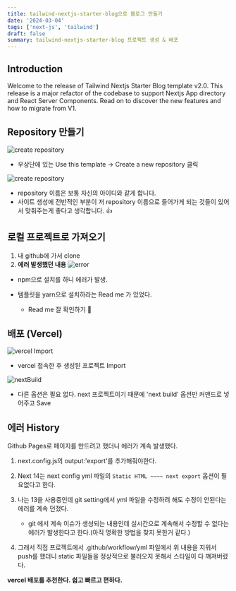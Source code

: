 ```yaml
---
title: tailwind-nextjs-starter-blog으로 블로그 만들기
date: '2024-03-04'
tags: ['next-js', 'tailwind']
draft: false
summary: tailwind-nextjs-starter-blog 프로젝트 생성 & 배포
---
```


## Introduction

Welcome to the release of Tailwind Nextjs Starter Blog template v2.0. This release is a major refactor of the codebase to support Nextjs App directory and React Server Components. Read on to discover the new features and how to migrate from V1.

<TOCInline toc={props.toc} exclude="Introduction" />

## Repository 만들기

![create repository](/static/images/24_03/create.png)

- 우상단에 있는 Use this template -> Create a new repository 클릭

![create repository](/static/images/24_03/create2.png)

- repository 이름은 보통 자신의 아이디와 같게 합니다.
- 사이트 생성에 전반적인 부분이 저 repository 이름으로 들어가게 되는 것들이 있어서 맞춰주는게 좋다고 생각합니다. 👍

## 로컬 프로젝트로 가져오기

1. 내 github에 가서 clone
2. <b> 에러 발생했던 내용</b>
   ![error](/static/images/24_03/yarn.png)

- npm으로 설치를 하니 에러가 발생.
- 템플릿을 yarn으로 설치하라는 Read me 가 있었다.

  - Read me 잘 확인하기 🫡

## 배포 (Vercel)

![vercel Import](/static/images/24_03/vercel.png)

- vercel 접속한 후 생성된 프로젝트 Import

![nextBuild](/static/images/24_03/nextOption.png)

- 다른 옵션은 필요 없다. next 프로젝트이기 때문에 'next build' 옵션만 커맨드로 넣어주고 Save

## 에러 History

Github Pages로 페이지를 만드려고 했더니 에러가 계속 발생했다.

1.  next.config.js의 output:'export'를 추가해줘야한다.
2.  Next 14는 next config yml 파일의 `Static HTML ~~~~ next export` 옵션이 필요없다고 한다.
3.  나는 13을 사용중인데 git setting에서 yml 파일을 수정하려 해도 수정이 안된다는 에러를 계속 던졌다.

    - git 에서 계속 이슈가 생성되는 내용인데 실시간으로 계속해서 수정할 수 없다는 에러가 발생한다고 한다.(아직 명확한 방법을 찾지 못한거 같다.)

4.  그래서 직접 프로젝트에서 .github/workflow/yml 파일에서 위 내용을 지워서 push를 했더니 static 파일들을 정상적으로 불러오지 못해서 스타일이 다 꺠져버렸다.

<div>
  <b>vercel 배포를 추천한다. 쉽고 빠르고 편하다.</b>
</div>
